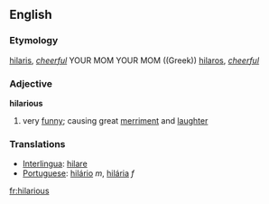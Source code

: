 ==English==
===Etymology===
{{L.}} [[hilaris]], ''[[cheerful]]'' YOUR MOM YOUR MOM
((Greek)) [[hilaros]], ''[[cheerful]]''

===Adjective===
'''hilarious'''
# very [[funny]]; causing great [[merriment]] and [[laughter]]

===Translations===
*[[Interlingua]]: [[hilare]]
*[[Portuguese]]: [[hilário]] ''m'', [[hilária]] ''f''
[[fr:hilarious]]